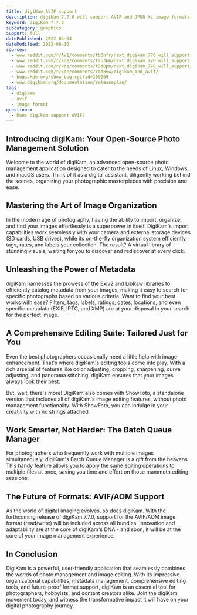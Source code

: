 ```yaml
---
title: digiKam AVIF support
description: digiKam 7.7.0 will support AVIF and JPEG XL image formats out of box in the original installers.
keyword: digiKam 7.7.0
subcategory: graphics
support: full
datePublished: 2022-04-04
dateModified: 2023-06-10
sources:
  - www.reddit.com/r/AV1/comments/tb3nfr/next_digikam_770_will_support_avif_and_jpeg_xl/
  - www.reddit.com/r/kde/comments/tau3k6/next_digikam_770_will_support_avifaom_image/
  - www.reddit.com/r/kde/comments/t9d0pm/next_digikam_770_will_support_jpegxl_image_format/
  - www.reddit.com/r/kde/comments/rqd8vw/digikam_and_avif/
  - bugs.kde.org/show_bug.cgi?id=109060
  - www.digikam.org/documentation/releaseplan/
tags:
  - digikam
  - avif
  - image format
questions:
  - Does digikam support AVIF?
---
```


## Introducing digiKam: Your Open-Source Photo Management Solution

Welcome to the world of digiKam, an advanced open-source photo management application designed to cater to the needs of Linux, Windows, and macOS users. Think of it as a digital assistant, diligently working behind the scenes, organizing your photographic masterpieces with precision and ease.

## Mastering the Art of Image Organization

In the modern age of photography, having the ability to import, organize, and find your images effortlessly is a superpower in itself. DigiKam's import capabilities work seamlessly with your camera and external storage devices (SD cards, USB drives), while its on-the-fly organization system efficiently tags, rates, and labels your collection. The result? A virtual library of stunning visuals, waiting for you to discover and rediscover at every click.

## Unleashing the Power of Metadata

digiKam harnesses the prowess of the Exiv2 and LibRaw libraries to efficiently catalog metadata from your images, making it easy to search for specific photographs based on various criteria. Want to find your best works with ease? Filters, tags, labels, ratings, dates, locations, and even specific metadata (EXIF, IPTC, and XMP) are at your disposal in your search for the perfect image.

## A Comprehensive Editing Suite: Tailored Just for You

Even the best photographers occasionally need a little help with image enhancement. That's where digiKam's editing tools come into play. With a rich arsenal of features like color adjusting, cropping, sharpening, curve adjusting, and panorama stitching, digiKam ensures that your images always look their best.

But, wait, there's more! DigiKam also comes with ShowFoto, a standalone version that includes all of digiKam's image editing features, without photo management functionality. With ShowFoto, you can indulge in your creativity with no strings attached.

## Work Smarter, Not Harder: The Batch Queue Manager

For photographers who frequently work with multiple images simultaneously, digiKam's Batch Queue Manager is a gift from the heavens. This handy feature allows you to apply the same editing operations to multiple files at once, saving you time and effort on those mammoth editing sessions.

## The Future of Formats: AVIF/AOM Support

As the world of digital imaging evolves, so does digiKam. With the forthcoming release of digiKam 7.7.0, support for the AVIF/AOM image format (read/write) will be included across all bundles. Innovation and adaptability are at the core of digiKam's DNA - and soon, it will be at the core of your image management experience.

## In Conclusion

DigiKam is a powerful, user-friendly application that seamlessly combines the worlds of photo management and image editing. With its impressive organizational capabilities, metadata management, comprehensive editing tools, and future-proof format support, digiKam is an essential tool for photographers, hobbyists, and content creators alike. Join the digiKam movement today, and witness the transformative impact it will have on your digital photography journey.

